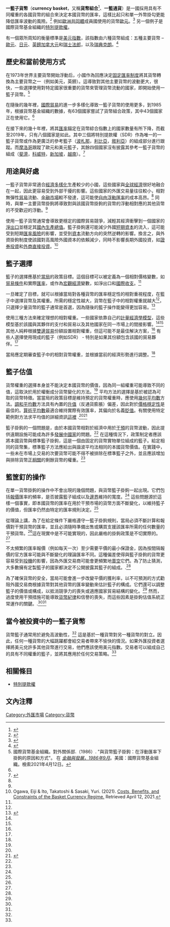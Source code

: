 {{標題}}
'''一籃子貨幣'''（'''currency basket'''，又稱'''貨幣組合'''<ref>{{Cite web |url=http://www.bbc.com/zhongwen/trad/china/2015/08/150819_imf_basket_revision_postpone |title=IMF特別提款權貨幣組合調整推遲9個月 - BBC 中文网 |accessdate=2015-10-11 |archive-date=2020-11-15 |archive-url=https://web.archive.org/web/20201115231647/https://www.bbc.com/zhongwen/trad/china/2015/08/150819_imf_basket_revision_postpone |dead-url=no }}</ref>、'''一籃通貨'''）是一國採用具有不同權重的各國貨幣的組合來決定本國貨幣的匯率，這樣比起只和單一外幣掛勾更能降低匯率波動的風險。<ref>{{cite web |url=http://www.investopedia.com/terms/c/currencybasket.asp |title=Currency Basket |publisher=[[Investopedia|Investopedia]] |accessdate=18 September 2010 |archive-date=2019-05-07 |archive-url=https://web.archive.org/web/20190507143431/https://www.investopedia.com/terms/c/currencybasket.asp |dead-url=no }}</ref> 例如[[歐洲共同體|歐洲共同體]]成員國使用的貨幣[[歐元|歐元]]。<ref>{{cite book |title=Law of the European Union |last=Kent |first=Penelope |year=2008 |publisher=[[Pearson_Education|Pearson Education]] |isbn=978-1-4058-3526-8 |page=258 |url=https://books.google.com/books?id=1OcCS_czyroC&pg=PA258 |accessdate=19 September 2010 |archive-date=2020-02-02 |archive-url=https://web.archive.org/web/20200202053841/https://books.google.com/books?id=1OcCS_czyroC&pg=PA258 |dead-url=no }}</ref> 另一個例子是國際貨幣基金組織的[[特別提款權|特別提款權]]。

有一個眾所周知的衡量標準是[[美元指數|美元指數]]，該指數由六種貨幣組成：五種主要貨幣 – [[歐元|歐元]]、[[日元|日元]]、[[英鎊|英鎊]][[加拿大元|加拿大元]]和[[瑞士法郎|瑞士法郎]]，以及[[瑞典克朗|瑞典克朗]]。<ref name=":0">{{Cite web|title=Currency Basket Definition|url=https://www.investopedia.com/terms/c/currencybasket.asp|last=Ganti|first=Akhilesh|website=Investopedia|language=en|access-date=2020-05-21|archive-date=2019-05-07|archive-url=https://web.archive.org/web/20190507143431/https://www.investopedia.com/terms/c/currencybasket.asp}}</ref>

== 歷史和當前使用方式 ==
在1973年世界主要貨幣開始浮動后，小國作為回應決定[[固定匯率制度|固定匯率制度]]將其貨幣轉換為主要貨幣之一（例如美元，英鎊）。這導致對其他主要貨幣的波動更大，很快，一些選擇使用對特定國家很重要的貨幣來管理貨幣流動的國家，即開始使用一籃子貨幣。<ref name="：1">國際貨幣基金組織。對外關係部.（1986）. "與貨幣籃子掛鉤：在浮動匯率下掛鉤的原因和方式"。 在 ''[[doi：10.5089/9781616353667.022|金融與發展，1986年9月]]''。美國：國際貨幣基金組織。檢索2021年4月12日。</ref>

在隨後的幾年裡，[[國際貿易|國際貿易]]的進一步多樣化導致一籃子貨幣的使用更多，到1985年，根據貨幣基金組織的數據，有63個國家嘗試了貨幣組合政策，其中43個國家正在使用它。<ref name=":1" />

在接下來的幾十年裡，將其[[匯率|匯率]]錨定在貨幣綜合指數上的國家數量有所下降，而截至2019年，只有八個國家是如此。其中三個將特別提款權（SDR）作為唯一的一籃子貨幣或作為更廣泛的參考籃子（[[波札那|波札那]]，[[利比亞|利比亞]]，[[敘利亞|敘利亞]]）的組成部分進行跟蹤。而[[摩洛哥|摩洛哥]]跟蹤了歐元和美元籃子，其餘四個國家沒有披露其參考一籃子貨幣的組成（[[斐濟|斐濟]]，[[科威特|科威特]]，[[新加坡|新加坡]]，[[越南|越南]]）。<ref>{{Cite book|last=INTERNATIONAL MONETARY FUND|url=https://www.worldcat.org/oclc/1201656772|title=ANNUAL REPORT ON EXCHANGE ARRANGEMENTS AND EXCHANGE RESTRICTIONS 2019.|date=2020|publisher=INTL MONETARY FUND|isbn=1-4983-2457-6|location=[S.l.]|oclc=1201656772}}</ref>

== 用途與好處 ==
一籃子貨幣非常適合[[經濟多樣化|經濟多樣化]]生產較少的小國，這些國家與[[世界經濟|全球經濟]]很好地融合在一起，因此更容易受到外部干擾的影響。這些國家的外匯交易量往往較小，相對無彈性[[貿易|貿易]]流動、[[金融市場|金融市場]]較不發達，這可能使[[自由浮動匯率|自由浮動匯率]]的成本高昂。<ref name=":1" /> 同時，與單一主要貨幣掛鉤將導致對與該國貨幣掛鉤的貨幣的浮動相對應的其他貨幣的不受歡迎的浮動。<ref name=":1" />

使用一籃子貨幣通常會導致更穩定的國際貿易競爭，減輕其經濟衝擊到一個國家的[[淨出口|淨出口]]並穩定其[[國內生產總值|國內生產總值]]。籃子掛鉤還可能減少外國[[流動負債|短期資本]]的流入，這可能受到短期[[匯率風險|匯率風險]]的影響，並受到[[資本|資本]]流動方向的突然逆轉的影響。換言之，與外資掛鉤制度使該國對高風險外國資本的依賴減少，同時不影響長期外國投資，如[[證券投資|證券投資]]和[[外商直接投資|外商直接投資]]。<ref>Ogawa, Eiji & Ito, Takatoshi & Sasaki, Yuri. (2021). [https://www.researchgate.net/publication/228988204_Costs_Benefits_and_Constraints_of_the_Basket_Currency_Regime Costs, Benefits, and Constraints of the Basket Currency Regime.] {{Wayback|url=https://www.researchgate.net/publication/228988204_Costs_Benefits_and_Constraints_of_the_Basket_Currency_Regime |date=20220313224715 }} Retrieved April 12, 2021.</ref>

== 籃子選擇 ==
籃子的選擇應基於[[金融管理局|當局]]的政策目標。這個目標可以被定義為一個相對價格變數，如[[貿易條件|貿易條件]]和實際[[匯率|匯率]]，或作為[[宏觀經濟|宏觀經濟]]變數，如淨出口和[[國際收支|國際收支]]。<ref name=":1" />

一旦確定了目標，就可以根據當局對各種貨幣的匯率穩定性的相對重視程度，在籃子中選擇貨幣及其權重。所需的穩定性越大，貨幣在籃子中的相對權重就越大<ref name=":1" />，只選擇少量貨幣的籃子通常是首選，因為隨後的籃子操作能變得更加容易。<ref name=":3">{{Cite journal|last=Daniels|first=Joseph P.|last2=Toumanoff|first2=Peter G.|last3=von der Ruhr|first3=Marc|date=2001|title=Optimal Currency Basket Pegs for Developing and Emerging Economies|url=https://www.jstor.org/stable/23000552|journal=Journal of Economic Integration|volume=16|issue=1|pages=128–145|issn=1225-651X|access-date=2022-03-09|archive-date=2022-03-09|archive-url=https://web.archive.org/web/20220309040836/https://www.jstor.org/stable/23000552}}</ref>

使用三種方法來確定理想的相對權重。一些國家依靠自己的[[計量經濟學模型|計量經濟學模型]]，這些模型基於該國與其夥伴的支付和貿易以及其他國家在同一市場上的間接影響。<ref name=":1" /><ref name=":3" /> 其他人純粹根據[[雙邊貿易|雙邊貿易]]份額設置相對權重，但這可能不是最佳解決方案，<ref name=":3" /> 有些人選擇使用現成的籃子（例如SDR） - 特別是如果其份額包含該國的貿易夥伴。<ref name=":1" />

當局應定期審查籃子中的相對貨幣權重，並根據當前的經濟形勢進行調整。<ref name=":3" />

== 籃子估值 ==
貨幣權重的選擇本身並不能決定本國貨幣的價值，因為同一組權重可能導致不同的值，這取決於用於權衡成分貨幣變化的方法。<ref name=":1" /> 平均方法的選擇是基於被認為可取的貨幣特徵。當當局的政策目標是維持預定的貨幣權重時，應使用[[幾何平均數|幾何平均數]]方法。[[調和平均數|調和平均數]]方法具有內置的[[升值|升值]]（反通貨膨脹）偏差，因此對於[[價格穩定性|價格穩定性]]是最佳的。[[算術平均數|算術平均數]]最適合維持實際有效匯率，其偏向於名義[[貶值|貶值]]。有關使用特定範例對方法求平均值的詳細資訊[https://www.elibrary.imf.org/view/IMF022/12516-9781616353667/12516-9781616353667/12516-9781616353667_A011.xml?redirect=true 這裡] {{Wayback|url=https://www.elibrary.imf.org/view/IMF022/12516-9781616353667/12516-9781616353667/12516-9781616353667_A011.xml?redirect=true |date=20210412184203 }}.<ref name=":1" /><ref name=":2">{{Cite journal|date=1988-02-01|title=A basket peg policy: Operational issues for developing countries|url=https://www.sciencedirect.com/science/article/abs/pii/0305750X88901416|journal=World Development|language=en|volume=16|issue=2|pages=271–279|doi=10.1016/0305-750X(88)90141-6|issn=0305-750X|access-date=2022-03-09|archive-date=2022-03-13|archive-url=https://web.archive.org/web/20220313224630/https://www.sciencedirect.com/science/article/abs/pii/0305750X88901416}}</ref>

籃子掛鉤的一個問題是，由於本國貨幣相對於經濟中用於[[經濟干預主義|干預]]的貨幣波動，因此提供遠期設施可能成為許多[[發展中國家|發展中國家]]的問題。<ref name=":2" /> 在這種情況下，政策制定者應該將本國貨幣與標準籃子掛鉤，這是一個由固定的貨幣實物單位組成的籃子。給定相同的貨幣集，標準籃子方法應給出與諧波平均法相同的本國貨幣價值。在實踐中，一些未在市場上交易的次要貨幣可能不得不被排除在標準籃子之外，並且應該增加與排除貨幣[[正相關|正相關]]的剩餘貨幣的權重。<ref name=":2" />

== 籃筐釘的操作 ==
在單一貨幣掛鉤的操作中不會出現的幾個問題，與貨幣籃子掛鉤一起出現。它們包括[[金融報價|報價]]匯率的頻率，是否披露籃子組成以及[[貨幣區間|邊界]]維持的寬度。<ref name=":2" /> 這些問題源於這樣一個事實，即本國貨幣的匯率在用於干預市場的貨幣方面不斷變化，以維持籃子的價值，但匯率仍然由特定的匯率規則決定。<ref name=":1" />

從理論上講，為了在給定條件下嚴格遵守一籃子掛鉤規則，當局必須不斷計算和報價對干預貨幣的匯率，並且必須隨時準備出售或購買支援該匯率所需的任何數量的干預貨幣。<ref name=":1" />這在現實中是不可能實現的，因此嚴格的掛鉤政策是不切實際的。<ref name=":1" />

不太頻繁的匯率報價（例如每天一次）至少需要平價的最小保證金，因為按間隔報價的官方匯率可能與不斷變化的理論匯率不同。這種偏差使得與籃子掛鉤的貨幣更容易受到[[投機|投機]]的影響，因為外匯交易商可能會更頻繁地[[賣空|賣空]]它們。為了防止猜測，大多數擁有定製籃子的國家都決定不公開披露其籃子的組成。.<ref name=":1" />

為了確保貨幣的安全，當局可能會進一步改變平價的獲利率，以不可預測的方式勸阻外國交易商根據貨幣對其他貨幣的匯率變動來估計籃子的構成。它們還可以調整籃子的價值或構成，以抵消競爭力的喪失或適應國家貿易結構的變化。<ref name=":1" /> 然而，過度使用干預措施可能導致[[貨幣紀律|貨幣紀律]]和信譽的喪失，而這些因素是掛鉤估值系統正常運作的關鍵。.<ref name=":1" /><ref name=":3" />

== 當今被投資中的一籃子貨幣 ==
貨幣籃子通常用於避免高波動性，<ref name=":0" /> 這是基於一種貨幣對另一種貨幣的對立。因此，任何一種貨幣的大幅跳躍都會給交易者帶來不愉快的情況。如果外匯投資者選擇將美元兌許多其他貨幣進行交易，他們應該使用美元指數。交易者可以組成自己的具有不同權重的籃子，並將其應用於任何交易策略。<ref name=":0" />

== 相關條目 ==
* [[特別提款權|特別提款權]]

== 文內注釋 ==
{{reflist}}


[[Category:外匯市場|Category:外匯市場]]
[[Category:貨幣|Category:貨幣]]